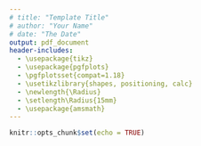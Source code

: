```yaml
---
# title: "Template Title"
# author: "Your Name"
# date: "The Date"
output: pdf_document
header-includes: 
  - \usepackage{tikz}
  - \usepackage{pgfplots}
  - \pgfplotsset{compat=1.18}
  - \usetikzlibrary{shapes, positioning, calc}
  - \newlength{\Radius}
  - \setlength\Radius{15mm}
  - \usepackage{amsmath}
---
```


```r
knitr::opts_chunk$set(echo = TRUE)
```

\begin{tikzpicture}[
  auto, > = latex, align=center,
	latent/.style = {circle, draw, thick, inner sep = 2pt, minimum width = \Radius},
	intercept/.style = {regular polygon,regular polygon sides = 3, draw, thick, inner sep = 0pt, minimum size = \Radius},
	manifest/.style = {rectangle, draw, thick, inner sep = 0pt, minimum size = 5mm, node distance = 4.5mm},
	mean/.style = {regular polygon, regular polygon sides = 3, draw, thick, inner sep = 0pt, minimum size = 8mm},
	paths/.style = {arrows = ->, thick, > = {stealth[]}},
	error/.style = {circle, draw = none, fill = none, thick, inner sep = 0pt, minimum size = 5mm},
	variance/.style = {<->, thick, > = {stealth[]}, bend right = 270, looseness = 2},
	cov/.style = {<->, thick, > = {stealth[]}, bend right = 290},
	]

  % draw within-level structural model
  \node [latent] (y1wt-1)                        {$y_{1,t-1}^w$};
  \node [latent] (y1wt)    [right = of y1wt-1]   {$y_{1,t}^w$};
  \node [latent] (eps1t)   [right = of y1wt]     {$\delta_{{y_1},t}$};

  % draw paths
  \draw [paths]  (y1wt-1)  to node [] {$\phi_{y_1}$}  (y1wt);
  \draw [paths]  (eps1t)   to node [] {}           (y1wt);

  % draw (co-)variances
  \draw [cov]	  (eps1t.north east)   to node [] {} (eps1t.south east);
\end{tikzpicture}
